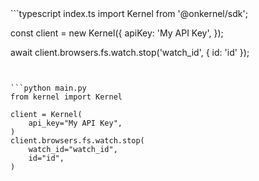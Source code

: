 <CodeGroup dropdown>
```typescript index.ts
import Kernel from '@onkernel/sdk';

const client = new Kernel({
  apiKey: 'My API Key',
});

await client.browsers.fs.watch.stop('watch_id', { id: 'id' });
```


```python main.py
from kernel import Kernel

client = Kernel(
    api_key="My API Key",
)
client.browsers.fs.watch.stop(
    watch_id="watch_id",
    id="id",
)
```
</CodeGroup>
